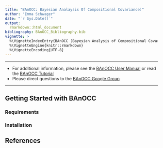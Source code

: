 ```yaml
---
title: "BAnOCC: Bayesian Analaysis Of Compositional Covariance)"
author: "Emma Schwager"
date: "`r Sys.Date()`"
output:
  rmarkdown::html_document
bibliography: BAnOCC_Bibliography.bib
vignette: >
  %\VignetteIndexEntry{BAnOCC (Bayesian Analysis of Compositional Covariance) Landing Page}
  %\VignetteEngine{knitr::rmarkdown}
  %\VignetteEncoding{UTF-8}
---
```


---------

* For additional information, please see the [BAnOCC User
Manual](https://bitbucket.org/biobakery/banocc) or read the [BAnOCC
Tutorial](https://bitbucket.org/biobakery/biobakery/wiki/banocc)
* Please direct questions to the [BAnOCC Google
  Group](https://groups.google.com/#!forum/banocc-users)

---------

<package-paragraph>

## Getting Started with BAnOCC

### Requirements

<dependencies>

### Installation

<install-section>

## References
